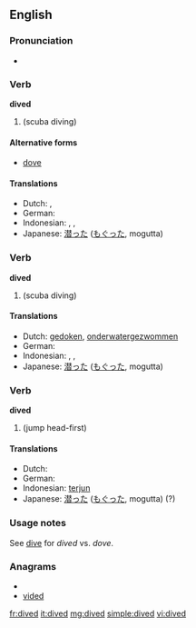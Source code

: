 ==English==

===Pronunciation===
* {{IPA|/ˈdaɪ̪vd/}}

===Verb===
'''dived'''

# {{simple past of|dive}} (scuba diving)

====Alternative forms====
* {{US}} [[dove]]

====Translations====
* Dutch: {{t-|nl|dook}}, {{t-|nl|doken}}
* German: {{t-|de|getaucht}}
* Indonesian: {{t+|id|selam|xs=Indonesian}}, {{t+|id|selam|alt=menyelam|xs=Indonesian}}, {{t+|id|selam|alt=menyelami|xs=Indonesian}}
* Japanese: [[潜った]] ([[もぐった]], mogutta)

===Verb===
'''dived'''

# {{past participle of|dive}} (scuba diving)

====Translations====
* Dutch: [[gedoken]], [[onderwatergezwommen]]
* German: {{t-|de|getaucht}}
* Indonesian: {{t+|id|selam|xs=Indonesian}}, {{t+|id|selam|alt=menyelam|xs=Indonesian}}, {{t+|id|selam|alt=menyelami|xs=Indonesian}}
* Japanese: [[潜った]] ([[もぐった]], mogutta)

===Verb===
'''dived'''

# {{past participle of|dive}} (jump head-first)

====Translations====
* Dutch: {{t-|nl|gedoken}}
* German: {{t-|de|getaucht}}
* Indonesian: [[terjun]]
* Japanese: [[潜った]] ([[もぐった]], mogutta) (?)

===Usage notes===
See [[dive]] for ''dived'' vs. ''dove''.

===Anagrams===
* {{alphagram|ddeiv}}
* [[vided#English|vided]]

[[fr:dived]]
[[it:dived]]
[[mg:dived]]
[[simple:dived]]
[[vi:dived]]